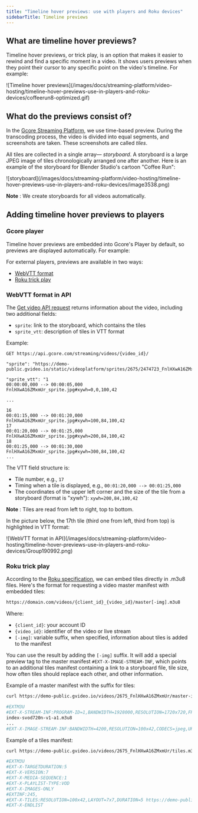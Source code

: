 ---
title: "Timeline hover previews: use with players and Roku devices"
sidebarTitle: Timeline previews
---

## What are timeline hover previews?

Timeline hover previews, or trick play, is an option that makes it easier to rewind and find a specific moment in a video. It shows users previews when they point their cursor to any specific point on the video's timeline. For example:


<Frame>![Timeline hover previews](/images/docs/streaming-platform/video-hosting/timeline-hover-previews-use-in-players-and-roku-devices/coffeerun8-optimized.gif)</Frame>



## What do the previews consist of?

In the [Gcore Streaming Platform](https://gcore.com/streaming-platform), we use time-based preview. During the transcoding process, the video is divided into equal segments, and screenshots are taken. These screenshots are called _tiles_.

All tiles are collected in a single array— _storyboard_. A storyboard is a large JPEG image of tiles chronologically arranged one after another. Here is an example of the storyboard for Blender Studio's cartoon "Coffee Run":


<Frame>![storyboard](/images/docs/streaming-platform/video-hosting/timeline-hover-previews-use-in-players-and-roku-devices/image3538.png)</Frame>



**Note** : We create storyboards for all videos automatically. 

## Adding timeline hover previews to players

### Gcore player

Timeline hover previews are embedded into Gcore's Player by default, so previews are displayed automatically. For example:

For external players, previews are available in two ways: 

  * [WebVTT format](/streaming-platform/video-hosting/timeline-hover-previews-use-in-players-and-roku-devices#webvtt-format-in-api)
  * [Roku trick play](/streaming-platform/video-hosting/timeline-hover-previews-use-in-players-and-roku-devices#roku-trick-play)



### WebVTT format in API

The [Get video API request](/api-reference/streaming/videos/get-video) returns information about the video, including two additional fields:

  * `sprite`: link to the storyboard, which contains the tiles
  * `sprite_vtt`: description of tiles in VTT format



Example:

`GET https://api.gcore.com/streaming/videos/{video_id}/`

```
"sprite": "https://demo-public.gvideo.io/static/videoplatform/sprites/2675/2474723_FnlHXwA16ZMxmUr.mp4_sprite.jpg", 

"sprite_vtt": "1 
00:00:00,000 --> 00:00:05,000 
FnlHXwA16ZMxmUr_sprite.jpg#xywh=0,0,100,42

...

16
00:01:15,000 --> 00:01:20,000
FnlHXwA16ZMxmUr_sprite.jpg#xywh=100,84,100,42
17
00:01:20,000 --> 00:01:25,000
FnlHXwA16ZMxmUr_sprite.jpg#xywh=200,84,100,42
18
00:01:25,000 --> 00:01:30,000
FnlHXwA16ZMxmUr_sprite.jpg#xywh=300,84,100,42
...
```

The VTT field structure is:

  * Tile number, e.g., `17`
  * Timing when a tile is displayed, e.g., `00:01:20,000 --> 00:01:25,000`
  * The coordinates of the upper left corner and the size of the tile from a storyboard (format is "xywh"): `xywh=200,84,100,42`



**Note** : Tiles are read from left to right, top to bottom.

In the picture below, the 17th tile (third one from left, third from top) is highlighted in VTT format:


<Frame>![WebVTT format in API](/images/docs/streaming-platform/video-hosting/timeline-hover-previews-use-in-players-and-roku-devices/Group190992.png)</Frame>



### Roku trick play

According to the [Roku specification](https://developer.roku.com/en-gb/docs/developer-program/media-playback/trick-mode/hls-and-dash.md), we can embed tiles directly in .m3u8 files. Here's the format for requesting a video master manifest with embedded tiles:

```sh
https://domain.com/videos/{client_id}_{video_id}/master[-img].m3u8 
```

Where:

  * `{client_id}`: your account ID
  * `{video_id}`: identifier of the video or live stream
  * `[-img]`: variable suffix, when specified, information about tiles is added to the manifest



You can use the result by adding the `[-img]` suffix. It will add a special preview tag to the master manifest `#EXT-X-IMAGE-STREAM-INF`, which points to an additional tiles manifest containing a link to a storyboard file, tile size, how often tiles should replace each other, and other information.

Example of a master manifest with the suffix for tiles:

```sh
curl https://demo-public.gvideo.io/videos/2675_FnlHXwA16ZMxmUr/master-img.m3u8
```

```sh
#EXTM3U
#EXT-X-STREAM-INF:PROGRAM-ID=1,BANDWIDTH=1928000,RESOLUTION=1720x720,FRAME-RATE=24.000,CODECS="avc1.640020,mp4a.40.2",VIDEO-RANGE=SDR
index-svod720n-v1-a1.m3u8
... 
#EXT-X-IMAGE-STREAM-INF:BANDWIDTH=4200,RESOLUTION=100x42,CODECS=jpeg,URI=tiles.m3u8
```

Example of a tiles manifest:

```sh
curl https://demo-public.gvideo.io/videos/2675_FnlHXwA16ZMxmUr/tiles.m3u8 
```

```sh
#EXTM3U 
#EXT-X-TARGETDURATION:5 
#EXT-X-VERSION:7 
#EXT-X-MEDIA-SEQUENCE:1 
#EXT-X-PLAYLIST-TYPE:VOD 
#EXT-X-IMAGES-ONLY 
#EXTINF:245, 
#EXT-X-TILES:RESOLUTION=100x42,LAYOUT=7x7,DURATION=5 https://demo-public.gvideo.io/static/videoplatform/sprites/2675/2474723_FnlHXwA16ZMxmUr.mp4_sprite.jpg
#EXT-X-ENDLIST
```